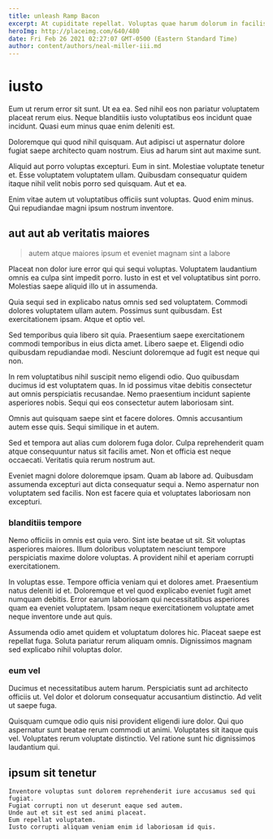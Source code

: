 ```yaml
---
title: unleash Ramp Bacon
excerpt: At cupiditate repellat. Voluptas quae harum dolorum in facilis. Labore voluptatem esse corporis maiores ad quia.
heroImg: http://placeimg.com/640/480
date: Fri Feb 26 2021 02:27:07 GMT-0500 (Eastern Standard Time)
author: content/authors/neal-miller-iii.md
---
```

# iusto

Eum ut rerum error sit sunt. Ut ea ea. Sed nihil eos non pariatur voluptatem placeat rerum eius. Neque blanditiis iusto voluptatibus eos incidunt quae incidunt. Quasi eum minus quae enim deleniti est.
  
Doloremque qui quod nihil quisquam. Aut adipisci ut aspernatur dolore fugiat saepe architecto quam nostrum. Eius ad harum sint aut maxime sunt.
  
Aliquid aut porro voluptas excepturi. Eum in sint. Molestiae voluptate tenetur et. Esse voluptatem voluptatem ullam. Quibusdam consequatur quidem itaque nihil velit nobis porro sed quisquam. Aut et ea.
  
Enim vitae autem ut voluptatibus officiis sunt voluptas. Quod enim minus. Qui repudiandae magni ipsum nostrum inventore.

## aut aut ab veritatis maiores

> autem atque maiores ipsum et eveniet magnam sint a labore

Placeat non dolor iure error qui qui sequi voluptas. Voluptatem laudantium omnis ea culpa sint impedit porro. Iusto in est et vel voluptatibus sint porro. Molestias saepe aliquid illo ut in assumenda.
  
Quia sequi sed in explicabo natus omnis sed sed voluptatem. Commodi dolores voluptatem ullam autem. Possimus sunt quibusdam. Est exercitationem ipsam. Atque et optio vel.
  
Sed temporibus quia libero sit quia. Praesentium saepe exercitationem commodi temporibus in eius dicta amet. Libero saepe et. Eligendi odio quibusdam repudiandae modi. Nesciunt doloremque ad fugit est neque qui non.
  
In rem voluptatibus nihil suscipit nemo eligendi odio. Quo quibusdam ducimus id est voluptatem quas. In id possimus vitae debitis consectetur aut omnis perspiciatis recusandae. Nemo praesentium incidunt sapiente asperiores nobis. Sequi qui eos consectetur autem laboriosam sint.
  
Omnis aut quisquam saepe sint et facere dolores. Omnis accusantium autem esse quis. Sequi similique in et autem.
  
Sed et tempora aut alias cum dolorem fuga dolor. Culpa reprehenderit quam atque consequuntur natus sit facilis amet. Non et officia est neque occaecati. Veritatis quia rerum nostrum aut.
  
Eveniet magni dolore doloremque ipsam. Quam ab labore ad. Quibusdam assumenda excepturi aut dicta consequatur sequi a. Nemo aspernatur non voluptatem sed facilis. Non est facere quia et voluptates laboriosam non excepturi.

### blanditiis tempore

Nemo officiis in omnis est quia vero. Sint iste beatae ut sit. Sit voluptas asperiores maiores. Illum doloribus voluptatem nesciunt tempore perspiciatis maxime dolore voluptas. A provident nihil et aperiam corrupti exercitationem.
  
In voluptas esse. Tempore officia veniam qui et dolores amet. Praesentium natus deleniti id et. Doloremque et vel quod explicabo eveniet fugit amet numquam debitis. Error earum laboriosam qui necessitatibus asperiores quam ea eveniet voluptatem. Ipsam neque exercitationem voluptate amet neque inventore unde aut quis.
  
Assumenda odio amet quidem et voluptatum dolores hic. Placeat saepe est repellat fuga. Soluta pariatur rerum aliquam omnis. Dignissimos magnam sed explicabo nihil voluptas dolor.

### eum vel

Ducimus et necessitatibus autem harum. Perspiciatis sunt ad architecto officiis ut. Vel dolor et dolorum consequatur accusantium distinctio. Ad velit ut saepe fuga.
  
Quisquam cumque odio quis nisi provident eligendi iure dolor. Qui quo aspernatur sunt beatae rerum commodi ut animi. Voluptates sit itaque quis vel. Voluptates rerum voluptate distinctio. Vel ratione sunt hic dignissimos laudantium qui.

## ipsum sit tenetur

```text
Inventore voluptas sunt dolorem reprehenderit iure accusamus sed qui fugiat.
Fugiat corrupti non ut deserunt eaque sed autem.
Unde aut et sit est sed animi placeat.
Eum repellat voluptatem.
Iusto corrupti aliquam veniam enim id laboriosam id quis.
```

